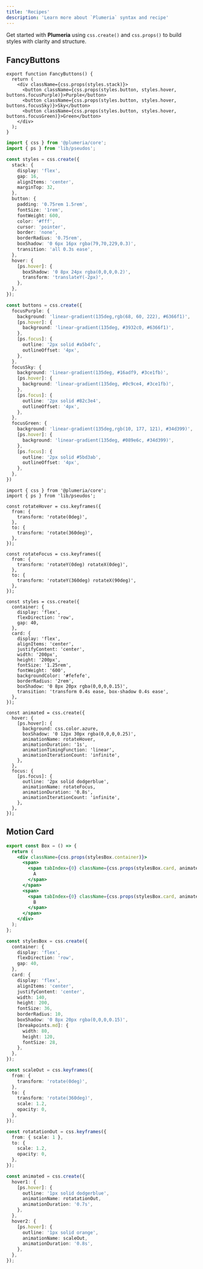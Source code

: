 ```yaml
---
title: 'Recipes'
description: 'Learn more about `Plumeria` syntax and recipe'
---
```



Get started with **Plumeria** using `css.create()` and `css.props()` to build styles with clarity and structure.

## FancyButtons

<FancyButtons />

```tsx title="TSX"
export function FancyButtons() {
  return (
    <div className={css.props(styles.stack)}>
      <button className={css.props(styles.button, styles.hover, buttons.focusPurple)}>Purple</button>
      <button className={css.props(styles.button, styles.hover, buttons.focusSky)}>Sky</button>
      <button className={css.props(styles.button, styles.hover, buttons.focusGreen)}>Green</button>
    </div>
  );
}
```

```ts  title="TypeScript"
import { css } from '@plumeria/core';
import { ps } from 'lib/pseudos';

const styles = css.create({
  stack: {
    display: 'flex',
    gap: 16,
    alignItems: 'center',
    marginTop: 32,
  },
  button: {
    padding: '0.75rem 1.5rem',
    fontSize: '1rem',
    fontWeight: 600,
    color: '#fff',
    cursor: 'pointer',
    border: 'none',
    borderRadius: '0.75rem',
    boxShadow: '0 6px 16px rgba(79,70,229,0.3)',
    transition: 'all 0.3s ease',
  },
  hover: {
    [ps.hover]: {
      boxShadow: '0 8px 24px rgba(0,0,0,0.2)',
      transform: 'translateY(-2px)',
    },
  },
});

const buttons = css.create({
  focusPurple: {
    background: 'linear-gradient(135deg,rgb(68, 60, 222), #6366f1)',
    [ps.hover]: {
      background: 'linear-gradient(135deg, #3932c0, #6366f1)',
    },
    [ps.focus]: {
      outline: '2px solid #a5b4fc',
      outlineOffset: '4px',
    },
  },
  focusSky: {
    background: 'linear-gradient(135deg, #16adf9, #3ce1fb)',
    [ps.hover]: {
      background: 'linear-gradient(135deg, #0c9ce4, #3ce1fb)',
    },
    [ps.focus]: {
      outline: '2px solid #82c3e4',
      outlineOffset: '4px',
    },
  },
  focusGreen: {
    background: 'linear-gradient(135deg,rgb(10, 177, 121), #34d399)',
    [ps.hover]: {
      background: 'linear-gradient(135deg, #089e6c, #34d399)',
    },
    [ps.focus]: {
      outline: '2px solid #5bd3ab',
      outlineOffset: '4px',
    },
  },
})
```

```tsx title="TypeScript"
import { css } from '@plumeria/core';
import { ps } from 'lib/pseudos';

const rotateHover = css.keyframes({
  from: {
    transform: 'rotate(0deg)',
  },
  to: {
    transform: 'rotate(360deg)',
  },
});

const rotateFocus = css.keyframes({
  from: {
    transform: 'rotateY(0deg) rotateX(0deg)',
  },
  to: {
    transform: 'rotateY(360deg) rotateX(90deg)',
  },
});

const styles = css.create({
  container: {
    display: 'flex',
    flexDirection: 'row',
    gap: 40,
  },
  card: {
    display: 'flex',
    alignItems: 'center',
    justifyContent: 'center',
    width: '200px',
    height: '200px',
    fontSize: '1.25rem',
    fontWeight: '600',
    backgroundColor: '#fefefe',
    borderRadius: '2rem',
    boxShadow: '0 8px 20px rgba(0,0,0,0.15)',
    transition: 'transform 0.4s ease, box-shadow 0.4s ease',
  },
});

const animated = css.create({
  hover: {
    [ps.hover]: {
      background: css.color.azure,
      boxShadow: '0 12px 30px rgba(0,0,0,0.25)',
      animationName: rotateHover,
      animationDuration: '1s',
      animationTimingFunction: 'linear',
      animationIterationCount: 'infinite',
    },
  },
  focus: {
    [ps.focus]: {
      outline: '2px solid dodgerblue',
      animationName: rotateFocus,
      animationDuration: '0.8s',
      animationIterationCount: 'infinite',
    },
  },
});
```

## Motion Card
<Box />

```jsx
export const Box = () => {
  return (
    <div className={css.props(stylesBox.container)}>
      <span>
        <span tabIndex={0} className={css.props(stylesBox.card, animated.hover1)}>
          A
        </span>
      </span>
      <span>
        <span tabIndex={0} className={css.props(stylesBox.card, animated.hover2)}>
          B
        </span>
      </span>
    </div>
  );
};
```

```ts
const stylesBox = css.create({
  container: {
    display: 'flex',
    flexDirection: 'row',
    gap: 40,
  },
  card: {
    display: 'flex',
    alignItems: 'center',
    justifyContent: 'center',
    width: 140,
    height: 200,
    fontSize: 36,
    borderRadius: 10,
    boxShadow: '0 8px 20px rgba(0,0,0,0.15)',
    [breakpoints.md]: {
      width: 80,
      height: 120,
      fontSize: 28,
    },
  },
});

const scaleOut = css.keyframes({
  from: {
    transform: 'rotate(0deg)',
  },
  to: {
    transform: 'rotate(360deg)',
    scale: 1.2,
    opacity: 0,
  },
});

const rotatationOut = css.keyframes({
  from: { scale: 1 },
  to: {
    scale: 1.2,
    opacity: 0,
  },
});

const animated = css.create({
  hover1: {
    [ps.hover]: {
      outline: '1px solid dodgerblue',
      animationName: rotatationOut,
      animationDuration: '0.7s',
    },
  },
  hover2: {
    [ps.hover]: {
      outline: '1px solid orange',
      animationName: scaleOut,
      animationDuration: '0.8s',
    },
  },
});
```

